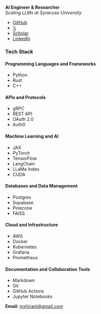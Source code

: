 **AI Engineer & Researcher**  
*Scaling LLMs at Syracuse University*

- [GitHub](https://github.com/manavhirani)
- [𝕏](https://x.com/manavhirani)
- [Scholar](https://scholar.google.com/citations?hl=en&user=eIF9sJIAAAAJ&view_op=list_works&gmla=AL3_zihHc7tdP22APjSCfz0o7J7ospE4DbLrq1mjrxvnbT-4Zr27cE-slSvUta6JBM30Z78R6htPEQ_09ZTs3mq61gPCp7hmponZ1w)
- [LinkedIn](https://www.linkedin.com/in/manav-hirani/)

### Tech Stack

#### Programming Languages and Frameworks
- Python
- Rust
- C++

#### APIs and Protocols
- gRPC
- REST API
- OAuth 2.0
- Auth0

#### Machine Learning and AI
- JAX
- PyTorch
- TensorFlow
- LangChain
- LLaMa Index
- CUDA

#### Databases and Data Management
- Postgres
- Supabase
- Pinecone
- FAISS

#### Cloud and Infrastructure
- AWS
- Docker
- Kubernetes
- Grafana
- Prometheus

#### Documentation and Collaboration Tools
- Markdown
- Git
- GitHub Actions
- Jupyter Notebooks

**Email:** [mxhirani@gmail.com](mailto:mxhirani@gmail.com)
